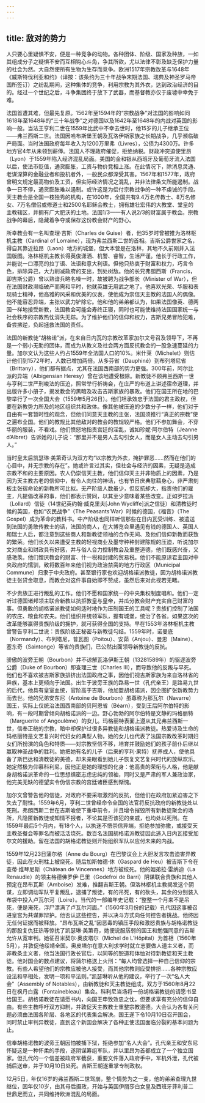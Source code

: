 ```yaml
---
---
---
```

title: 敌对的势力
---




人只要心里疑惧不安，便是一种竞争的动物。各种团体、阶级、国家及种族，一如其组成分子之疑惧不安而互相钩心斗角，争其所欲，尤以法律不彰及缺乏保护力量的社会为然。大自然使所有生物为生存而竞争。欧洲1517年宗教改革与1648年《威斯特伐利亚和约》（译按：该条约为三十年战争末期法国、瑞典及神圣罗马帝国所签订）之纷乱期间，这种集体的竞争，利用宗教为其外衣，达到政治经济的目的。经过一个世纪之后，斗争集团终于放下了武器，而基督教亦仅于废墟中幸免于难。

法国首遭其难，但最先复原。1562年至1594年的“宗教战争”对法国的影响如同1618年至1648年的“三十年战争”之对德国以及1642年至1648年的内战对英国的影响一般。当法王亨利二世在1559年比武中不幸去世时，他15岁的儿子继承王位——弗兰西斯二世。法国因哈布斯堡王朝及瓦洛伊斯家族之长期战争，几乎濒临破产局面。当时法国政府每年收入为1200万里弗（Livres），公债为4300万。许多地方官4年从未领到薪俸。法国人不理政府催促，拒绝纳税。财政冲突迫使里昂（Lyon）于1559年陷入经济混乱局面。美国的金和银从西班牙及葡萄牙流入法国以后，使法币贬值，通货膨胀，工资与物价竞相上涨。在此情况下，除消息灵通、老谋深算的金融业者和投机者外，一般民众都深受其害。1567年和1577年，政府曾明文规定最高物价及工资，但实际经济情况之混乱，并非法律条文所能遏制。战争一日不停，通货膨胀难以遏制。或许这是为偿付宗教战争的一种不虔诚的手段。天主教会是全国一枝独秀的机构，在1600年，全国共有9.4万名传教士、8万名修女、7万名僧侣或修道士和2500名耶稣会教士，拥有雄壮宏伟的大教堂、堂皇的主教辖区，并拥有广大肥沃的土地。法国1/3——有人说2/3的财富属于教会。宗教战争的幕后，隐藏着争夺或保存这份教会财产的野心。

所幸教会有一名叫查理·吉斯（Charles de Guise）者，他35岁时曾被推为洛林枢机主教（Cardinal of Lorraine），现为弗兰西斯二世的首相。吉斯公爵世家之名，得自其靠近拉昂（Laon）地方的城堡，但大本营是在洛林，其地不久前刚并入法国版图。洛林枢机主教长得英俊潇洒、机警、睿智，生活严谨。他长于行政工作，并能说一口漂亮的拉丁语、法语和意大利语。但他只热衷于财富和权力，巧言令色，排除异己，大力削减政府的支出，到处树敌。他的长兄弗朗西斯（Francis，即吉斯公爵）曾以熟谙兵略名噪一时，故被聘为战争部长（Minister of War），但在法国财政濒临破产而需和平时，他就英雄无用武之地了。他喜欢光荣、华服和表现骑士精神，他高雅的风采和优美的仪表，使他成为崇信天主教的法国人的偶像。他不能容忍异端，主张以武力铲除它。他和他的弟弟都认为，如果法国像英、德两国一样地接受新教，法国教会可能会寿终正寝，同时也可能使维持法国国家统一与社会秩序的宗教热忱消失无踪。为了维护他们的信仰和权力，吉斯兄弟冒险犯难，备尝拂逆，负起拯救法国的责任。

法国的新教徒“胡格诺”派，在来自日内瓦的宗教改革家加尔文号召及领导下，不再是一个弱小无助的团体，而成为从教义及社会两方面反抗教会的一股急速蔓延的力量。加尔文认为这些人约占1559年全法国人口的10%。米什莱（Michelet）则估计他们到1572年时，人数已增加两倍。从多芬省（Dauphiné）到布列塔尼省（Brittany），他们都有据点，尤其在法国西南部的势力更强。300年前，阿尔比派的异端（Albigensian Heresy）曾在该地遭受根除。新教徒不顾弗兰西斯一世与亨利二世严刑峻法的压迫，照常举行祈祷会，在庄严的布道上讲述宿命道理，并出版许多小册子，揭发教会的黑暗及攻击吉斯家族的暴政。他们在国王所在地的巴黎举行了一次全国大会（1559年5月26日）。他们坦承效忠于法国的君主政权，但要在新教势力所及的地区组织共和政体。像其他被压迫的少数分子一样，他们对于自由有一套暂时性的观念，但他们同意天主教的主张，法国须推行“真正的宗教”使之遍布全国。他们的教规比其他敌对的教会的教规较严格。他们不参加舞会，不穿华丽的服装，不看戏。他们愤怒地指责宫廷的淫乱，诚如珍妮·阿尔伯特（Jeanne d’Albret）告诉她的儿子说：“那里并不是男人去勾引女人，而是女人主动去勾引男人。”

当时皇太后凯瑟琳·美第奇认为双方均“以宗教为外衣，掩护罪恶……然而在他们的心目中，并无宗教的存在”。她或许言过其实，但社会与经济的因素，无疑是造成宗教不和的主要原因。农人仍崇信天主教，他们信仰天主并非物质上的因素，乃是因为天主教古老的信仰中，有令人向往的神话，也有节日庆典慰藉身心，非严肃刻板主张宿命论的新教所可比拟。无产阶级人数虽少，但反抗却大，指责他们的雇主，凡提倡改革的事，他们都表示赞同，以其至少意味着某些改变。正如罗拉派（Lollard）信徒（14世纪英约翰·威克里夫[John Wycliffe]派之信徒）和清教徒时候的英国，也如“农民战争”（The Peasants’War）时候的德国，《福音》（The Gospel）成为革命的教科书。中产阶级也同样听信那些在日内瓦受训练、被遣送到法国的勇敢传教士的话，法国的商人，在大博览会里遇见有钱的德国人、英国人和瑞士人后，都注意到这些商人和新教徒领袖的合作无间、及他们信仰新教而获致的繁荣。他们长久以来遭受主教的轻视商业及墨守种种封建陈规的压迫，听说加尔文对商业和财政具有好感，并与俗人合力控制教会及重整道德，他们既感兴奋，又感艳羡。他们憎厌教会的财富、什一税和封建的贸易税。他们不能原谅君主国对中央政府的懦驯，致将数百年来他们视为政治禁脔的地方行政区（Municipal Commune）归隶于中央政府。甚至银行家也欢迎胡格诺派教徒，因为胡格诺派教徒主张贷金取息，而教会对这件事自始即不赞成，虽然后来对此视若无睹。

不少贵族正进行叛乱的工作。他们不愿和国家统一的中央集权制度唱和。他们一定听过德国诸邦领主联合新教以抗拒教皇与皇帝，并瓜分教会财产充实自己财富的事。但勇敢的胡格诺派教徒如何适时地作为压制国王的工具呢？贵族们控制了法国的农庄、粮食和农夫。他们组织并统领军队，握有城堡，统治了各省。如果这次的改革能够赢得贵族阶级的拥护，就可获得全国的支持。早在1553年洛林枢机主教曾警告亨利二世说：贵族阶级正秘密与新教徒勾结。1559年时，诺曼底（Normandy）、布列塔尼，普瓦图（Poitou）、安茹（Anjou）、曼恩（Maine）、塞东奇（Saintonge）等省的贵族们，已公然出面领导新教徒的反抗。

骄傲的波旁王朝（Bourbon）并不谅解瓦洛伊斯王朝（13281589年）的驱逐波旁公爵（Duke of Bourbon）即查理三世（Charles Ⅲ），而导致他的反叛与早死。他们也不喜欢被吉斯家族排挤出法国政府之事，因他们视吉斯家族为来自洛林省的异族，基本上更倾向于法国。出生于波旁王族的路易一世（孔代亲王）是路易九世的后代，他具有皇室血统，官阶高于吉斯，他加盟胡格诺派，因企图扩张新教势力而去世。他的兄弟安东尼（Antoine de Bourbon）虽尊称为那瓦尔（Navarre）国王，实际上仅统治法国西南部的贝阿恩省（Béarn），受到王后阿尔伯特的影响，有一段时期曾倾向胡格诺派的一边。野心勃勃的阿尔伯特是文静的玛格丽特（Marguerite of Angoulême）的女儿。玛格丽特表面上遵从其兄弗兰西斯一世，信奉正统的宗教，暗中却保护过很多异教徒和胡格诺派教徒。热爱诗及生命的玛格丽特是文艺复兴时代妇女的典型人物，她的女儿也代表了法国宗教改革时期妇女们所扮演的角色和特质——对宗教坚信不移，培育并鼓励她们的孩子前仆后继以赢取神圣战争的胜利。她把她有名的儿子（后来的亨利·果特）抚养成人，使他具备了斯巴达和清教徒的美德，却未亲眼看到她儿子恢复文艺复兴时代的放纵欢乐。她定然极为仰慕科利尼，因他正是她的理想的化身：他高贵的荣衔与人格，他是献身胡格诺派革命的一位思想缜密志虑忠纯的领袖，同时又是严肃的军人兼政治家，他完美无缺的德望实令伪信宗教的宫廷诸臣感到惭愧。

加尔文曾警告他的信徒，对政府不要采取激烈的反抗，但他们在政府加紧迫害之下失去了耐性。1559年6月，亨利二世曾经命令全国的法官将反抗政府的新教徒处以死刑。弗朗西斯二世在吉斯唆使下重申前令，并且增令摧毁所有新教徒聚会的场所，凡隐匿新教徒或知情不报者，不论其是否该犯的亲戚，也均处以死刑。在1559年最后5个月内，有18个人，以执迷不悟崇信异端，拒绝参加弥撒，或接受天主教圣餐会等罪名而被活活烧死。数百名法国胡格诺派教徒因此逃入日内瓦接受加尔文的援助。留在法国的胡格诺教徒则开始组织军队以应付未来的内战。

1559年12月23日蒲尔格（Anne du Bourg）在巴黎议会上大胆发言攻击迫害异教徒，因此在火刑柱上被烧死。随后加斯帕德·休（Gaspard de Heu）被吉斯下令在查蒂·维琴尼斯（Chãtean de Vincennes）地方被绞死。他的姻弟拉·雷纳迪（La Renaudie）的领主格德佛罗伊·巴里（Godefroi de Barri）阴谋联合贵族和其他人预定在昂布瓦斯（Amboise）发难，推翻吉斯王朝。但洛林枢机主教揭发这个阴谋，立即调动军队平复叛乱，逮捕了叛徒，有的吊死，有的砍头，其余的分别装入布袋中投入卢瓦尔河（Loire）。当代的一部编年史记载：“整整一个月来不是吊死，便是淹死，浮尸漂满了卢瓦尔河面。”（1560年3月份的记载）孔代因这事被召进皇宫为共谋罪辩护。他否认这些控告，并以决斗方式向任何控告者挑战。他终因无任何证据而被释放。“昂布瓦斯之乱”因恶毒的镇压手段和激怒贵族与胡格诺教徒的那股复仇狂热等惊扰了凯瑟琳·美第奇，她便说服孱弱的国王和勉强同意的吉斯允许从宽审判。她征召米契尔·奥皮塔尔（Michel de L’Hǒpital）为首相（1560年5月），并敦促他绥靖全国。奥皮塔尔在意大利求学时就立志要做人道主义者，而非教条主义者，他当法国行政长官后，以同等的恕道和体恤对待新教徒和天主教徒。他对国会的数点建议，将蒲尔格送上火刑：“每人均曾选择一种自己信仰的宗教。有些人希望他们的宗教应被他人接受，而其他宗教则应受排挤……各种宗教应设法和平相处，发明一项和平法则。”凯瑟琳听从他的建议，举行了一次“名人大会”（Assembly of Notables），由新教徒和天主教徒组成，双方于1560年8月22日在枫丹白露（Fontainebleau）集会。科利尼当场将一份胡格诺教徒的请愿书呈给国王。胡格诺教徒在请愿书内，向国王申致效忠之忱，但要求享有充分的信仰自由。有些主教呼吁双方抑制，并敦促天主教教士重整宗教道德。大会认为各有关问题必须由法国各阶层、各地区的代表集会解决。国王遂下令10月10日召开国会，同时禁止审判异教徒，直到这个新国会解决了各种正使法国面临分裂的基本问题为止。

信奉胡格诺教的波旁王朝因怕被捕下狱，拒绝参加“名人大会”。孔代亲王和安东尼怀疑这是一种怀柔的手段，遂阴谋筹组军队，并以里昂为首都成立了一个独立国家。但孔代的一个信差被政府军截获，重要文件落入政府手中，军机外泄，孔代被捕后送审，并于10月10日处死。吉斯王朝遂重掌专制政权。

12月5日，年仅16岁的弗兰西斯二世驾崩，整个情势为之一变，他的弟弟查理九世继位，因年仅10岁，由其母后摄政，开始与英国伊丽莎白女皇及西班牙菲利普二世鼎足而立，共同维持欧洲混乱的局面。